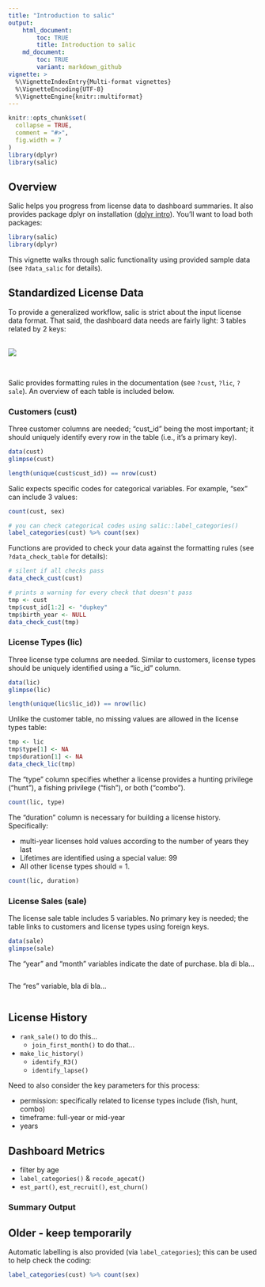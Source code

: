 ```yaml
---
title: "Introduction to salic"
output: 
    html_document:
        toc: TRUE
        title: Introduction to salic
    md_document:
        toc: TRUE
        variant: markdown_github
vignette: >
  %\VignetteIndexEntry{Multi-format vignettes}
  %\VignetteEncoding{UTF-8}
  %\VignetteEngine{knitr::multiformat}
---
```


```r
knitr::opts_chunk$set(
  collapse = TRUE,
  comment = "#>",
  fig.width = 7
)
library(dplyr)
library(salic)
```

## Overview

Salic helps you progress from license data to dashboard summaries. It also provides package dplyr on installation ([dplyr intro](https://dplyr.tidyverse.org/)). You'll want to load both packages:

```r
library(salic)
library(dplyr)
```

This vignette walks through salic functionality using provided sample data (see `?data_salic` for details).

## Standardized License Data

To provide a generalized workflow, salic is strict about the input license data format. That said, the dashboard data needs are fairly light: 3 tables related by 2 keys:

<br>
![](relations.png)

<br>

Salic provides formatting rules in the documentation (see `?cust`, `?lic`, `?sale`). An overview of each table is included below.

### Customers (cust)

Three customer columns are needed; "cust_id" being the most important; it should uniquely identify every row in the table (i.e., it's a primary key).

```r
data(cust)
glimpse(cust)

length(unique(cust$cust_id)) == nrow(cust)
```

Salic expects specific codes for categorical variables. For example, "sex" can include 3 values: 

```r
count(cust, sex)

# you can check categorical codes using salic::label_categories()
label_categories(cust) %>% count(sex)
```

Functions are provided to check your data against the formatting rules (see `?data_check_table` for details):

```r
# silent if all checks pass
data_check_cust(cust) 

# prints a warning for every check that doesn't pass
tmp <- cust
tmp$cust_id[1:2] <- "dupkey"
tmp$birth_year <- NULL
data_check_cust(tmp)
```

### License Types (lic)

Three license type columns are needed. Similar to customers, license types should be uniquely identified using a "lic_id" column.

```r
data(lic)
glimpse(lic)

length(unique(lic$lic_id)) == nrow(lic)
```

Unlike the customer table, no missing values are allowed in the license types table:

```r
tmp <- lic
tmp$type[1] <- NA
tmp$duration[1] <- NA
data_check_lic(tmp)
```

The "type" column specifies whether a license provides a hunting privilege ("hunt"), a fishing privilege ("fish"), or both ("combo").

```r
count(lic, type)
```

The "duration" column is necessary for building a license history. Specifically:

- multi-year licenses hold values according to the number of years they last
- Lifetimes are identified using a special value: 99
- All other license types should = 1.

```r
count(lic, duration)
```

### License Sales (sale)

The license sale table includes 5 variables. No primary key is needed; the table links to customers and license types using foreign keys.

```r
data(sale)
glimpse(sale)
```

The "year" and "month" variables indicate the date of purchase. bla di bla...

```r

```

The "res" variable, bla di bla...

```r

```

## License History

- `rank_sale()` to do this...
    + `join_first_month()` to do that...
    
- `make_lic_history()`
    + `identify_R3()`
    + `identify_lapse()`

Need to also consider the key parameters for this process:

- permission: specifically related to license types include (fish, hunt, combo)
- timeframe: full-year or mid-year
- years

## Dashboard Metrics

- filter by age
- `label_categories()` & `recode_agecat()`
- `est_part()`, `est_recruit()`, `est_churn()`

### Summary Output

## Older - keep temporarily


Automatic labelling is also provided (via `label_categories`); this can be used to help check the coding:

```r
label_categories(cust) %>% count(sex)
```
